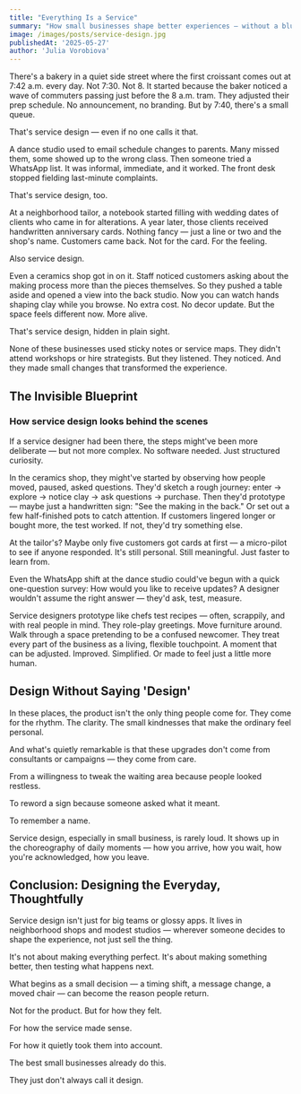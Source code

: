 ```yaml
---
title: "Everything Is a Service"
summary: "How small businesses shape better experiences — without a blueprint"
image: /images/posts/service-design.jpg
publishedAt: '2025-05-27'
author: 'Julia Vorobiova'
---
```


There's a bakery in a quiet side street where the first croissant comes out at 7:42 a.m. every day. Not 7:30. Not 8. It started because the baker noticed a wave of commuters passing just before the 8 a.m. tram. They adjusted their prep schedule. No announcement, no branding. But by 7:40, there's a small queue.

That's service design — even if no one calls it that.

A dance studio used to email schedule changes to parents. Many missed them, some showed up to the wrong class. Then someone tried a WhatsApp list. It was informal, immediate, and it worked. The front desk stopped fielding last-minute complaints.

That's service design, too.

At a neighborhood tailor, a notebook started filling with wedding dates of clients who came in for alterations. A year later, those clients received handwritten anniversary cards. Nothing fancy — just a line or two and the shop's name. Customers came back. Not for the card. For the feeling.

Also service design.

Even a ceramics shop got in on it. Staff noticed customers asking about the making process more than the pieces themselves. So they pushed a table aside and opened a view into the back studio. Now you can watch hands shaping clay while you browse. No extra cost. No decor update. But the space feels different now. More alive.

That's service design, hidden in plain sight.

None of these businesses used sticky notes or service maps. They didn't attend workshops or hire strategists. But they listened. They noticed. And they made small changes that transformed the experience.

## The Invisible Blueprint
### How service design looks behind the scenes

If a service designer had been there, the steps might've been more deliberate — but not more complex. No software needed. Just structured curiosity.

In the ceramics shop, they might've started by observing how people moved, paused, asked questions. They'd sketch a rough journey: enter → explore → notice clay → ask questions → purchase. Then they'd prototype — maybe just a handwritten sign: "See the making in the back." Or set out a few half-finished pots to catch attention. If customers lingered longer or bought more, the test worked. If not, they'd try something else.

At the tailor's? Maybe only five customers got cards at first — a micro-pilot to see if anyone responded. It's still personal. Still meaningful. Just faster to learn from.

Even the WhatsApp shift at the dance studio could've begun with a quick one-question survey: How would you like to receive updates? A designer wouldn't assume the right answer — they'd ask, test, measure.

Service designers prototype like chefs test recipes — often, scrappily, and with real people in mind. They role-play greetings. Move furniture around. Walk through a space pretending to be a confused newcomer. They treat every part of the business as a living, flexible touchpoint. A moment that can be adjusted. Improved. Simplified. Or made to feel just a little more human.

## Design Without Saying 'Design'

In these places, the product isn't the only thing people come for. They come for the rhythm. The clarity. The small kindnesses that make the ordinary feel personal.

And what's quietly remarkable is that these upgrades don't come from consultants or campaigns — they come from care.

From a willingness to tweak the waiting area because people looked restless.

To reword a sign because someone asked what it meant.

To remember a name.

Service design, especially in small business, is rarely loud. It shows up in the choreography of daily moments — how you arrive, how you wait, how you're acknowledged, how you leave.

## Conclusion: Designing the Everyday, Thoughtfully

Service design isn't just for big teams or glossy apps. It lives in neighborhood shops and modest studios — wherever someone decides to shape the experience, not just sell the thing.

It's not about making everything perfect. It's about making something better, then testing what happens next.

What begins as a small decision — a timing shift, a message change, a moved chair — can become the reason people return.

Not for the product. But for how they felt.

For how the service made sense.

For how it quietly took them into account.

The best small businesses already do this.

They just don't always call it design.
